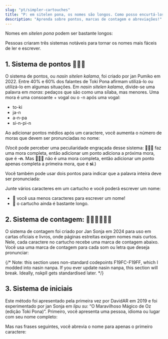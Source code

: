 ```yaml
---
slug: "pt/simpler-cartouches"
title: "P: em sitelen pona, os nomes são longos. Como posso encurtá-los?"
description: "Aprenda sobre pontos, marcas de contagem e abreviações!"
---
```



Nomes em _sitelen pona_ podem ser bastante longos:

<List>
  <Sentence sl="lipu Wikipesija" m="Wikipédia" />
  <Sentence sl="ma Antasika" m="Antártida" />
  <Sentence sl="ma Kolonpija" m="Colômbia" />
</List>

Pessoas criaram três sistemas notáveis para tornar os nomes mais fáceis de ler e escrever.

## 1. Sistema de pontos 󱤿󱥠󱤕

O sistema de pontos, ou _nasin sitelen kalama_, foi criado por jan Pumiko em 2022. Entre 40% e 60% dos falantes de Toki Pona afirmam utilizá-lo ou utilizá-lo em algumas situações. Em _nasin sitelen kalama_, divide-se uma palavra em _moras_: pedaços que são como uma sílaba, mas menores. Uma mora é uma consoante + vogal ou o -n após uma vogal:

- to-ki
- ja-n
- a-n-pa
- si-n-pi-n

Ao adicionar pontos médios após um caractere, você aumenta o número de moras que devem ser pronunciadas no nome:

<List>
  <Word sp="󱦐󱤅󱦑" sl="A" />
  <Word sp="󱦐󱤅󱦜󱦑" sl="An" />
  <Word sp="󱦐󱤅󱦜󱦜󱦑" sl="Anpa" />
  <Word sp="󱦐󱥟󱦑" sl="S" />
  <Word sp="󱦐󱥟󱦜󱦑" sl="Si" />
  <Word sp="󱦐󱥟󱦜󱦜󱦑" sl="Sin" />
  <Word sp="󱦐󱥟󱦜󱦜󱦜󱦑" sl="Sinpi" />
  <Word sp="󱦐󱥟󱦜󱦜󱦜󱦜󱦑" sl="Sinpin" />
</List>

(Você pode perceber uma peculiaridade engraçada desse sistema: **󱦐󱤅󱦑** faz uma mora completa, então adicionar um ponto adiciona a próxima mora, que é **-n**. Mas **󱦐󱥟󱦑** não é uma mora completa, então adicionar um ponto apenas completa a primeira mora, que é **si**.)

Você também pode usar dois pontos para indicar que a palavra inteira deve ser pronunciada:

<List>
  <Word sp="󱦐󱤅󱦝󱦑" sl="Anpa" />
  <Word sp="󱦐󱥟󱦝󱦑" sl="Sinpin" />
</List>

Junte vários caracteres em um cartucho e você poderá escrever um nome:

<List>
  <Sentence sp="󱤰󱦐󱥡󱦜󱤿󱤜󱦜󱦑" sl="ma Sonko" />
  <Sentence sp="󱤰󱦐󱤅󱦜󱥩󱦜󱥜󱦜󱤔󱦜󱦑" sl="ma Antasika" />
  <Sentence sp="󱤰󱦐󱤜󱦝󱤬󱦝󱥍󱦝󱤑󱦜󱦑" sl="ma Kolonpija" />
</List>

* 🎉 você usa menos caracteres para escrever um nome!
* 🙁 o cartucho ainda é bastante longo.

## 2. Sistema de contagem: 󱤿󱥠󱤕󱥍󱤩󱤨

O sistema de contagem foi criado por Jan Sonja em 2024 para uso em cartas oficiais e livros, onde páginas estreitas exigem nomes mais curtos. Nele, cada caractere no cartucho recebe uma marca de contagem abaixo. Você usa uma marca de contagem para cada som ou letra que deseja pronunciar:

{/* Note: this section uses non-standard codepoints F19FC-F19FF, which I modded into nasin nanpa. If you ever update nasin nanpa, this section will break. Ideally, nskpll gets standardised later. */}

<List>
  <Sentence sp="󱤰󱦐󱥡&#xF19FE;󱤜&#xF19FD;󱦑" sl="ma Sonko" />
  <Sentence sp="󱤰󱦐󱤅&#xF19FD;󱥩&#xF19FD;󱥜&#xF19FD;󱤔&#xF19FD;󱦑" sl="ma Antasika" />
  <Sentence sp="󱤰󱦐󱤜&#xF19FD;󱤬&#xF19FE;󱥍&#xF19FD;󱤑&#xF19FD;󱦑" sl="ma Kolonpija" />
</List>

## 3. Sistema de iniciais

Este método foi apresentado pela primeira vez por DavidAR em 2019 e foi experimentado por jan Sonja em *lipu su*: “O Maravilhoso Mágico de Oz (edição Toki Pona)”. Primeiro, você apresenta uma pessoa, idioma ou lugar com seu nome completo:

<List>
  <Sentence sp="󱤑󱦐󱥭󱥅󱥷󱤃󱥦󱤌󱦑" sl="jan Towasi" m="Dorothy" />
</List>

Mas nas frases seguintes, você abrevia o nome para apenas o primeiro caractere:

<List>
  <Sentence sp="󱤑󱦐󱥭󱦑" sl="jan T." m="Dorothy" />
</List>
